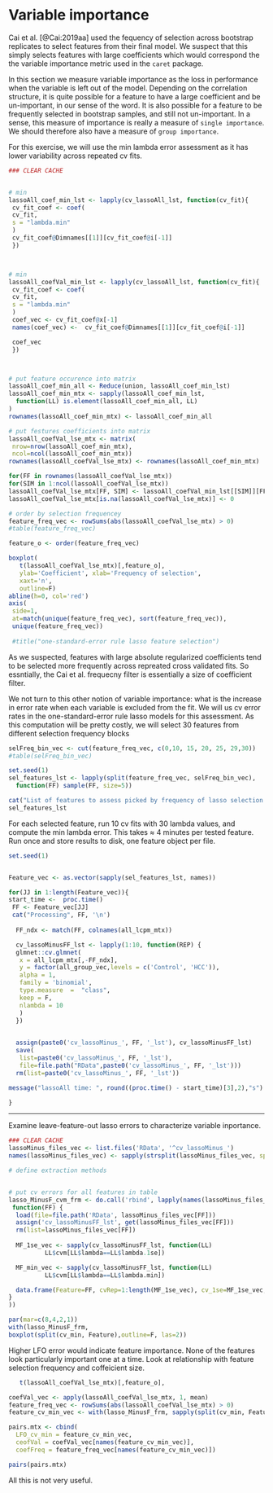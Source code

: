 # Variable importance  {#variable-importance}

Cai et al. [@Cai:2019aa] used the fequency of selection across
bootstrap replicates to select features from their final model.
We suspect that this simply selects features with large coefficients
which would correspond the the variable importance metric
used in the `caret` package.  

In this section we measure variable importance as the loss in performance when the variable is left out
of the model.  Depending on the correlation structure, it is quite possible
for a feature to have a large coefficient and be un-important, in our sense of the word.
It is also possible for a feature to be frequently selected in bootstrap samples, and
still not un-important.  In a sense, this measure of importance is really a measure
of `single importance`.  We should therefore also have a measure of `group importance`.

For this exercise, we will use the min lambda error assessment as it has
lower variability across repeated cv fits.

```r
### CLEAR CACHE


# min
lassoAll_coef_min_lst <- lapply(cv_lassoAll_lst, function(cv_fit){
 cv_fit_coef <- coef(
 cv_fit,
 s = "lambda.min"
 )
 cv_fit_coef@Dimnames[[1]][cv_fit_coef@i[-1]]
 })



# min
lassoAll_coefVal_min_lst <- lapply(cv_lassoAll_lst, function(cv_fit){
 cv_fit_coef <- coef(
 cv_fit,
 s = "lambda.min"
 )
 coef_vec <- cv_fit_coef@x[-1]
 names(coef_vec) <-  cv_fit_coef@Dimnames[[1]][cv_fit_coef@i[-1]]

 coef_vec
 })



# put feature occurence into matrix
lassoAll_coef_min_all <- Reduce(union, lassoAll_coef_min_lst)
lassoAll_coef_min_mtx <- sapply(lassoAll_coef_min_lst, 
  function(LL) is.element(lassoAll_coef_min_all, LL)
)
rownames(lassoAll_coef_min_mtx) <- lassoAll_coef_min_all

# put festures coefficients into matrix
lassoAll_coefVal_lse_mtx <- matrix(
 nrow=nrow(lassoAll_coef_min_mtx), 
 ncol=ncol(lassoAll_coef_min_mtx))
rownames(lassoAll_coefVal_lse_mtx) <- rownames(lassoAll_coef_min_mtx)

for(FF in rownames(lassoAll_coefVal_lse_mtx))
for(SIM in 1:ncol(lassoAll_coefVal_lse_mtx))
lassoAll_coefVal_lse_mtx[FF, SIM] <- lassoAll_coefVal_min_lst[[SIM]][FF]
lassoAll_coefVal_lse_mtx[is.na(lassoAll_coefVal_lse_mtx)] <- 0

```


```r

# order by selection frequencey
feature_freq_vec <- rowSums(abs(lassoAll_coefVal_lse_mtx) > 0)
#table(feature_freq_vec)

feature_o <- order(feature_freq_vec)

boxplot(
   t(lassoAll_coefVal_lse_mtx)[,feature_o], 
   ylab='Coefficient', xlab='Frequency of selection',
   xaxt='n', 
   outline=F)
abline(h=0, col='red')
axis(
 side=1, 
 at=match(unique(feature_freq_vec), sort(feature_freq_vec)),
 unique(feature_freq_vec))
 
 #title("one-standard-error rule lasso feature selection")

```

As we suspected, features with large absolute regularized coefficients tend to
be selected more frequently across repreated cross validated fits.   So essntially,
the Cai et al. frequecny filter is essentially a size of coefficient filter.

We not turn to this other notion of variable importance: what is the increase in
error rate when each variable is excluded from the fit.  We will us cv error rates in
the one-standard-error rule lasso models for this assessment.  As this computation
will be pretty costly, we will select 30 features from different
selection frequency blocks

```r

selFreq_bin_vec <- cut(feature_freq_vec, c(0,10, 15, 20, 25, 29,30))
#table(selFreq_bin_vec)

set.seed(1)
sel_features_lst <- lapply(split(feature_freq_vec, selFreq_bin_vec),
  function(FF) sample(FF, size=5))

cat("List of features to assess picked by frequency of lasso selection:\n")
sel_features_lst

```


For each selected feature, run 10 cv fits with 30 lambda values, and compute the 
min lambda error.  This takes $\approx$ 4 minutes per tested feature.  Run once and
store results to disk, one feature object per file.


```r

set.seed(1)


Feature_vec <- as.vector(sapply(sel_features_lst, names))

for(JJ in 1:length(Feature_vec)){
start_time <-  proc.time()
 FF <- Feature_vec[JJ]
 cat("Processing", FF, '\n')
 
  FF_ndx <- match(FF, colnames(all_lcpm_mtx))

  cv_lassoMinusFF_lst <- lapply(1:10, function(REP) {
  glmnet::cv.glmnet(
   x = all_lcpm_mtx[,-FF_ndx],
   y = factor(all_group_vec,levels = c('Control', 'HCC')),
   alpha = 1,
   family = 'binomial',
   type.measure  =  "class",
   keep = F,
   nlambda = 10
   )
  })
 

  assign(paste0('cv_lassoMinus_', FF, '_lst'), cv_lassoMinusFF_lst)
  save(
   list=paste0('cv_lassoMinus_', FF, '_lst'), 
   file=file.path("RData",paste0('cv_lassoMinus_', FF, '_lst')))
  rm(list=paste0('cv_lassoMinus_', FF, '_lst'))

message("lassoAll time: ", round((proc.time() - start_time)[3],2),"s")

}

```

*** 
Examine leave-feature-out lasso errors to characterize variable inportance.


```r
### CLEAR CACHE
lassoMinus_files_vec <- list.files('RData', '^cv_lassoMinus_')
names(lassoMinus_files_vec) <- sapply(strsplit(lassoMinus_files_vec, split='_'),'[',3)

# define extraction methods


# put cv errors for all features in table
lasso_MinusF_cvm_frm <- do.call('rbind', lapply(names(lassoMinus_files_vec),
 function(FF) {
  load(file=file.path('RData', lassoMinus_files_vec[FF]))
  assign('cv_lassoMinusFF_lst', get(lassoMinus_files_vec[FF]))
  rm(list=lassoMinus_files_vec[FF])
  
  MF_1se_vec <- sapply(cv_lassoMinusFF_lst, function(LL)
          LL$cvm[LL$lambda==LL$lambda.1se])

  MF_min_vec <- sapply(cv_lassoMinusFF_lst, function(LL)
          LL$cvm[LL$lambda==LL$lambda.min])

  data.frame(Feature=FF, cvRep=1:length(MF_1se_vec), cv_1se=MF_1se_vec, cv_min=MF_min_vec)
}
))

```


```r

par(mar=c(8,4,2,1))
with(lasso_MinusF_frm,
boxplot(split(cv_min, Feature),outline=F, las=2))


```

Higher LFO error would indicate feature importance.  None of the features look particularly important
one at a time.  Look at relationship with feature selection frequency and coffeicient size.

```r

   t(lassoAll_coefVal_lse_mtx)[,feature_o], 

coefVal_vec <- apply(lassoAll_coefVal_lse_mtx, 1, mean)
feature_freq_vec <- rowSums(abs(lassoAll_coefVal_lse_mtx) > 0)
feature_cv_min_vec <- with(lasso_MinusF_frm, sapply(split(cv_min, Feature), mean))

pairs.mtx <- cbind(
  LFO_cv_min = feature_cv_min_vec,
  ceofVal = coefVal_vec[names(feature_cv_min_vec)],
  coefFreq = feature_freq_vec[names(feature_cv_min_vec)])

pairs(pairs.mtx)

```

All this is not very useful.


